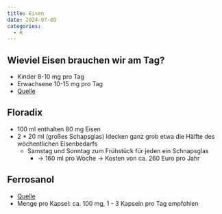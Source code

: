 ```yaml
---
title: Eisen
date: 2024-07-09
categories:
  - R
---
```


## Wieviel Eisen brauchen wir am Tag?
* Kinder 8-10 mg pro Tag
* Erwachsene 10-15 mg pro Tag
* [Quelle](https://www.bfr.bund.de/cd/28366)

## Floradix
* 100 ml enthalten 80 mg Eisen
* 2 * 20 ml (großes Schapsglas) ldecken ganz grob etwa die Hälfte des wöchentlichen Eisenbedarfs
  * Samstag und Sonntag zum Frühstück für jeden ein Schnapsglas
    * -> 160 ml pro Woche -> Kosten von ca. 260 Euro pro Jahr

## Ferrosanol 
* [Quelle](https://www.shop-apotheke.com/arzneimittel/2799421/ferro-sanol-duodenal.htm)
* Menge pro Kapsel: ca. 100 mg, 1 - 3 Kapseln pro Tag empfohlen

